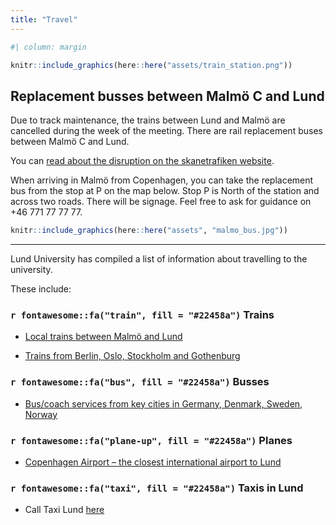 ```yaml
---
title: "Travel"
---
```


```r
#| column: margin

knitr::include_graphics(here::here("assets/train_station.png"))
```

## Replacement busses between Malmö C and Lund

Due to track maintenance, the trains between Lund and Malmö are cancelled during the week of the meeting. There are rail replacement buses between Malmö C and Lund.

You can [read about the disruption on the skanetrafiken website](https://www.skanetrafiken.se/banarbeten1/malmolund-22-september2-oktober3/#/).

When arriving in Malmö from Copenhagen, you can take the replacement bus from the stop at P on the map below. Stop P is North of the station and across two roads. There will be signage. Feel free to ask for guidance on +46 771 77 77 77.

```r
knitr::include_graphics(here::here("assets", "malmo_bus.jpg"))
```

---

Lund University has compiled a list of information about travelling to the university.

These include:

### `r fontawesome::fa("train", fill = "#22458a")` Trains

- [Local trains between Malmö and Lund](https://www.lunduniversity.lu.se/about-university/visit-lund-university#local)

- [Trains from Berlin, Oslo, Stockholm and Gothenburg](https://www.lunduniversity.lu.se/about-university/visit-lund-university#train)

### `r fontawesome::fa("bus", fill = "#22458a")` Busses

- [Bus/coach services from key cities in Germany, Denmark, Sweden, Norway](https://www.lunduniversity.lu.se/about-university/visit-lund-university#bus)

### `r fontawesome::fa("plane-up", fill = "#22458a")` Planes

- [Copenhagen Airport – the closest international airport to Lund](https://www.lunduniversity.lu.se/about-university/visit-lund-university#kastrup)

### `r fontawesome::fa("taxi", fill = "#22458a")` Taxis in Lund

- Call Taxi Lund [here](https://taxilund.se/)
